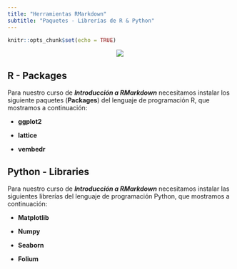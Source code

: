 ```yaml
---
title: "Herramientas RMarkdown"
subtitle: "Paquetes - Librerías de R & Python"
---
```


```r

knitr::opts_chunk$set(echo = TRUE)

```

<script type="text/javascript" src="links.js"></script>

<center>

![](logo_r_rmarkdown_python.png)

</center>



## R - Packages

Para nuestro curso de ***Introducción a RMarkdown*** necesitamos instalar los siguiente paquetes (**Packages**) del lenguaje de programación R, que mostramos a continuación:

- **ggplot2**

- **lattice**

- **vembedr**

## Python - Libraries

Para nuestro curso de ***Introducción a RMarkdown*** necesitamos instalar las siguientes librerías del lenguaje de programación Python, que mostramos a continuación:


- **Matplotlib**

- **Numpy**

- **Seaborn**

- **Folium**




